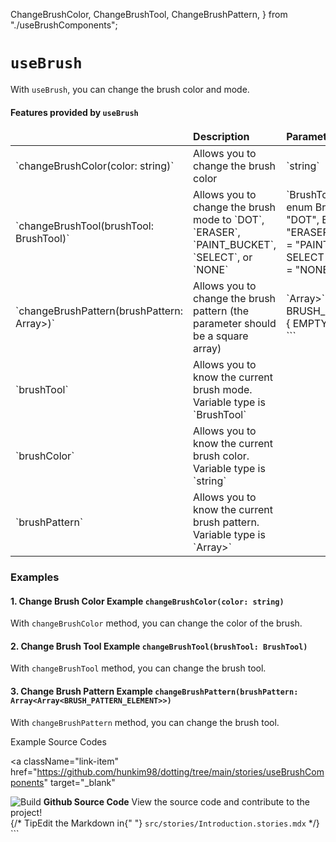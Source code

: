   ChangeBrushColor,
  ChangeBrushTool,
  ChangeBrushPattern,
} from "./useBrushComponents";

<Meta title="Hooks/useBrush" />

<style>
  {`
  .subheading {
    --mediumdark: '#999999';
    font-weight: 900;
    font-size: 13px;
    color: #999;
    letter-spacing: 6px;
    line-height: 24px;
    text-transform: uppercase;
    margin-bottom: 12px;
    margin-top: 40px;
    font-family: 'Nunito Sans', 'Helvetica Neue', Helvetica, Arial, sans-serif;
  }

  .link-list {
    display: grid;
    grid-template-columns: 1fr;
    grid-template-rows: 1fr 1fr;
    row-gap: 10px;
  }

  @media (min-width: 620px) {
    .link-list {
      row-gap: 20px;
      column-gap: 20px;
      grid-template-columns: 1fr 1fr;
    }
  }

  @media all and (-ms-high-contrast:none) {
  .link-list {
      display: -ms-grid;
      -ms-grid-columns: 1fr 1fr;
      -ms-grid-rows: 1fr 1fr;
    }
  }

  .link-item {
    display: block;
    padding: 20px 30px 20px 15px;
    border: 1px solid #00000010;
    border-radius: 5px;
    transition: background 150ms ease-out, border 150ms ease-out, transform 150ms ease-out;
    color: #333333;
    display: flex;
    align-items: flex-start;
  }

  .link-item:hover {
    border-color: #1EA7FD50;
    transform: translate3d(0, -3px, 0);
    box-shadow: rgba(0, 0, 0, 0.08) 0 3px 10px 0;
  }

  .link-item:active {
    border-color: #1EA7FD;
    transform: translate3d(0, 0, 0);
  }

  .link-item strong {
    font-weight: 700;
    display: block;
    margin-bottom: 2px;
  }
  
  .link-item img {
    height: 40px;
    width: 40px;
    margin-right: 15px;
    flex: none;
  }

  .link-item span {
    font-size: 14px;
    line-height: 20px;
  }

  .tip {
    display: inline-block;
    border-radius: 1em;
    font-size: 11px;
    line-height: 12px;
    font-weight: 700;
    background: #E7FDD8;
    color: #66BF3C;
    padding: 4px 12px;
    margin-right: 10px;
    vertical-align: top;
  }

  .tip-wrapper {
    font-size: 13px;
    line-height: 20px;
    margin-top: 40px;
    margin-bottom: 40px;
  }

  .tip-wrapper code {
    font-size: 12px;
    display: inline-block;
  }
  
table {
  width: 100%;
  border-collapse: collapse;
  border: 1px solid #cccccc;
  margin: 15px auto;
  margin-bottom: 80px;
  background: white;
  color: #333333;
  font-family: "Nunito Sans",-apple-system,".SFNSText-Regular","San Francisco",BlinkMacSystemFont,"Segoe UI","Helvetica Neue",Helvetica,Arial,sans-serif;
  -webkit-font-smoothing: antialiased;
  -moz-osx-font-smoothing: grayscale;
  -webkit-tap-highlight-color: rgba(0, 0, 0, 0);
}

thead {
  border-bottom: 1px solid #cccccc;
}

table .css-1p8ieni {
  margin: 0;
}

h4 {
  margin-top: 15px;
}

th {
  background: steelblue;
  height: 54px;
  width: 25%;
  font-weight: lighter;
  text-shadow: 0 1px 0 #38678f;
  color: white;
  border: 1px solid black;
  box-shadow: inset 0px 1px 2px #cccccc;
  transition: all 0.2s;
}
tr {
  border-bottom: 1px solid #cccccc;
}
tr:last-child {
  border-bottom: 0px;
}
td {
  border-right: 1px solid #cccccc;
  padding: 10px;
  transition: all 0.2s;
  font-size: 14px;
}
td:first-child {
  font-size: 12px;
  font-family: monospace

}
td:last-child {
  border-right: 0px;
}
td.selected {
  background: #d7e4ef;
  z-index: ;
}
td input {
  font-size: 14px;
  background: none;
  outline: none;
  border: 0;
  display: table-cell;
  height: 100%;
  width: 100%;
}
td input:focus {
  box-shadow: 0 1px 0 steelblue;
  color: steelblue;
}
::-moz-selection {
  background: steelblue;
  color: white;
}
::selection {
  background: steelblue;
  color: white;
}
`}
</style>

# `useBrush`

With `useBrush`, you can change the brush color and mode.

#### Features provided by `useBrush`

<table>
  <thead>
    <tr>
      <td></td>
      <td>
        <strong>Description</strong>
      </td>
      <td>
        <strong>Parameters</strong>
      </td>
    </tr>
  </thead>
  <tbody>
    <tr>
      <td>`changeBrushColor(color: string)`</td>
      <td>Allows you to change the brush color</td>
      <td>`string`</td>
    </tr>
    <tr>
      <td>`changeBrushTool(brushTool: BrushTool)`</td>
      <td>Allows you to change the brush mode to `DOT`, `ERASER`, `PAINT_BUCKET`, `SELECT`, or `NONE`</td>
      <td>
        `BrushTool`
        ```ts
        export enum BrushTool {
          DOT = "DOT",
          ERASER = "ERASER",
          PAINT_BUCKET = "PAINT_BUCKET",
          SELECT = "SELECT",
          NONE = "NONE",
        }
        ```
      </td>
    </tr>
    <tr>
      <td>`changeBrushPattern(brushPattern: Array<Array<BRUSH_PATTERN_ELEMENT>>)`</td>
      <td>Allows you to change the brush pattern (the parameter should be a square array)</td>
      <td>
        `Array<Array<BRUSH_PATTERN_ELEMENT>>`
        ```ts
        export enum BRUSH_PATTERN_ELEMENT {
          EMPTY = 0,
          FILLED = 1,
        }
        ```
      </td>
    </tr>
    <tr>
      <td>`brushTool`</td>
      <td>Allows you to know the current brush mode. Variable type is `BrushTool`</td>
      <td>
      </td>
    </tr>
    <tr>
      <td>`brushColor`</td>
      <td>Allows you to know the current brush color. Variable type is `string`</td>
      <td>
      </td>
    </tr>
     <tr>
      <td>`brushPattern`</td>
      <td>Allows you to know the current brush pattern. Variable type is `Array<Array<BRUSH_PATTERN_ELEMENT>>`</td>
      <td>
      </td>
    </tr>
  </tbody>
</table>

### Examples

#### 1. Change Brush Color Example `changeBrushColor(color: string)`

With `changeBrushColor` method, you can change the color of the brush.

<ChangeBrushColor />

#### 2. Change Brush Tool Example `changeBrushTool(brushTool: BrushTool)`

With `changeBrushTool` method, you can change the brush tool.

<ChangeBrushTool />

#### 3. Change Brush Pattern Example `changeBrushPattern(brushPattern: Array<Array<BRUSH_PATTERN_ELEMENT>>)`

With `changeBrushPattern` method, you can change the brush tool.

<ChangeBrushPattern />

<div className="subheading">Example Source Codes</div>

<div className="link-list">

<a
  className="link-item"
  href="https://github.com/hunkim98/dotting/tree/main/stories/useBrushComponents"
  target="_blank"
>
  <img src={StackAlt} alt="Build" />
  <span>
    <strong>Github Source Code</strong>
    View the source code and contribute to the project!
  </span>
</a>

</div>

<div className="tip-wrapper">
  {/* <span className="tip">Tip</span>Edit the Markdown in{" "}
  <code>src/stories/Introduction.stories.mdx</code> */}
</div>
```
